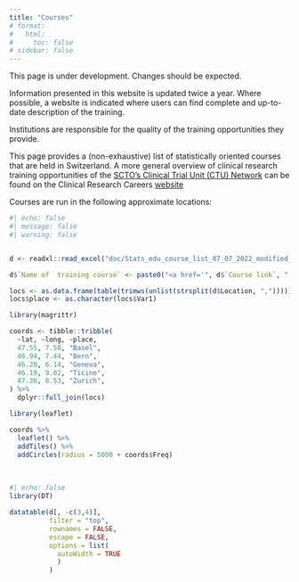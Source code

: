 ```yaml
---
title: "Courses"
# format: 
#   html:
#     toc: false
# sidebar: false
---
```


::: callout-warning
This page is under development. Changes should be expected.

Information presented in this website is updated twice a year. Where possible, a website is indicated where users can find complete and up-to-date description of the training.

Institutions are responsible for the quality of the training opportunities they provide.
:::

This page provides a (non-exhaustive) list of statistically oriented courses that are held in Switzerland. A more general overview of clinical research training opportunities of the [SCTO's Clinical Trial Unit (CTU) Network](https://www.sctoplatforms.ch/) can be found on the Clinical Research Careers [website](https://cr-careers.ch/education-and-training)

<!-- :::{.columns} -->

<!-- :::{.column width="20%"} -->

Courses are run in the following approximate locations:

<!-- ::: -->

<!-- :::{.column width="80%"} -->

```r
#| echo: false
#| message: false
#| warning: false


d <- readxl::read_excel("doc/Stats_edu_course_list_07_07_2022_modified_mg.xlsx", sheet = 3)

d$`Name of  training course` <- paste0("<a href='", d$`Course link`, "'>", d$`Name of  training course`, "</a>")

locs <- as.data.frame(table(trimws(unlist(strsplit(d$Location, ",")))))
locs$place <- as.character(locs$Var1)

library(magrittr)

coords <- tibble::tribble(
  ~lat, ~long, ~place,
  47.55, 7.58, "Basel",
  46.94, 7.44, "Bern",
  46.20, 6.14, "Geneva",
  46.19, 9.02, "Ticino",
  47.36, 8.53, "Zurich",
) %>% 
  dplyr::full_join(locs)

library(leaflet)

coords %>% 
  leaflet() %>% 
  addTiles() %>% 
  addCircles(radius = 5000 + coords$Freq)

```

<!-- ::: -->

<!-- ::: -->

<br>

::: column-page
```r
#| echo: false
library(DT)

datatable(d[, -c(3,4)], 
          filter = "top", 
          rownames = FALSE, 
          escape = FALSE,
          options = list(
            autoWidth = TRUE
            )
          )
```
:::

